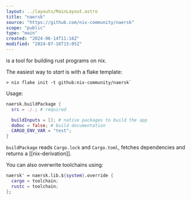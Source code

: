 ```yaml
---
layout: ../layouts/MainLayout.astro
title: "naersk"
source: "https://github.com/nix-community/naersk"
scope: "public"
type: "main"
created: "2024-06-14T11:16Z"
modified: "2024-07-16T15:05Z"
---
```


is a tool for building rust programs on nix.

The easiest way to *start* is with a flake template:
```shell
> nix flake init -t github:nix-community/naersk`
```

Usage:
```nix
naersk.buildPackage {
  src = ./.; # required

  buildInputs = []; # native packages to build the app
  doDoc = false; # build documentation
  CARGO_ENV_VAR = "test";
}
```

`buildPackage` reads `Cargo.lock` and `Cargo.toml`, fetches dependencies and returns a [[nix-derivation]].

You can also overwrite toolchains using:
```nix
naersk' = naersk.lib.${system}.override {
  cargo = toolchain;
  rustc = toolchain;
};
```